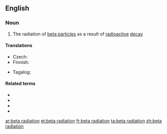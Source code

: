 ==English==

===Noun===
{{en-noun|head=[[beta]] [[radiation]]|-}}

# {{label|en|physics}} The radiation of [[beta particle]]s as a result of [[radioactive]] [[decay]]

====Translations====
{{trans-top|radiation of beta particles}}
* Czech: {{t|cs|záření beta|n}}
* Finnish: {{t|fi|beetasäteily}}
{{trans-mid}}
* Tagalog: {{t|tl|dagilap-beta}}
{{trans-bottom}}

====Related terms====
* {{l|en|β}}
* {{l|en|beta}}
* {{l|en|beta ray}}
* {{l|en|beta particle}}

[[ar:beta radiation]]
[[et:beta radiation]]
[[fr:beta radiation]]
[[ta:beta radiation]]
[[zh:beta radiation]]